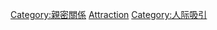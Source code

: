 {{Commons category}}
{{Cat main}}

[[Category:親密關係|Category:親密關係]]
[[Category:人类的性|Attraction]]
[[Category:人际吸引|Category:人际吸引]]